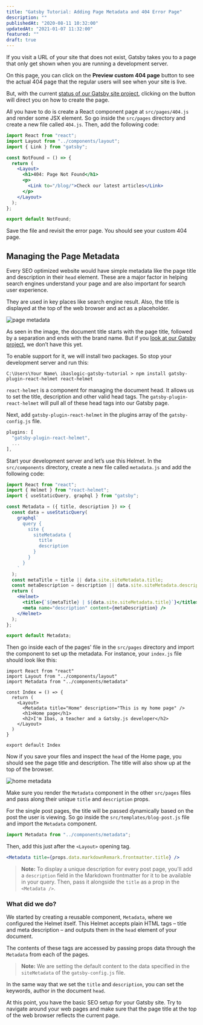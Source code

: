 ```yaml
---
title: "Gatsby Tutorial: Adding Page Metadata and 404 Error Page"
description: ""
publishedAt: "2020-08-11 10:32:00"
updatedAt: "2021-01-07 11:32:00"
featured: ""
draft: true
---
```


If you visit a URL of your site that does not exist, Gatsby takes you to a page that only get shown when you are running a development server.

On this page, you can click on the **Preview custom 404 page** button to see the actual 404 page that the regular users will see when your site is live.

But, with the current [status of our Gatsby site project](/gatsby-tutorial-from-scratch-for-beginners/ "Gatsby tutorial"), clicking on the button will direct you on how to create the page.

All you have to do is create a React component page at `src/pages/404.js` and render some JSX element. So go inside the `src/pages` directory and create a new file called `404.js`. Then, add the following code:

```jsx
import React from "react";
import Layout from "../components/layout";
import { Link } from "gatsby";

const NotFound = () => {
  return (
    <Layout>
      <h1>404: Page Not Found</h1>
      <p>
        <Link to="/blog/">Check our latest articles</Link>
      </p>
    </Layout>
  );
};

export default NotFound;
```

Save the file and revisit the error page. You should see your custom 404 page.

## Managing the Page Metadata

Every SEO optimized website would have simple metadata like the page title and description in their `head` element. These are a major factor in helping search engines understand your page and are also important for search user experience.

They are used in key places like search engine result. Also, the title is displayed at the top of the web browser and act as a placeholder.

![page metadata](./images/page-metadata__.png)

As seen in the image, the document title starts with the page title, followed by a separation and ends with the brand name. But if you [look at our Gatsby project](/gatsby-tutorial-from-scratch-for-beginners/ "Gatsby tutorial"), we don’t have this yet.

To enable support for it, we will install two packages. So stop your development server and run this:

```
C:\Users\Your Name\ ibaslogic-gatsby-tutorial > npm install gatsby-plugin-react-helmet react-helmet
```

`react-helmet` is a component for managing the document head. It allows us to set the title, description and other valid head tags. The `gatsby-plugin-react-helmet` will pull all of these head tags into our Gatsby page.

Next, add `gatsby-plugin-react-helmet` in the plugins array of the `gatsby-config.js` file.

```js
plugins: [
  "gatsby-plugin-react-helmet",
  ...
],
```

Start your development server and let’s use this Helmet. In the `src/components` directory, create a new file called `metadata.js` and add the following code:

```jsx
import React from "react";
import { Helmet } from "react-helmet";
import { useStaticQuery, graphql } from "gatsby";

const Metadata = ({ title, description }) => {
  const data = useStaticQuery(
    graphql`
      query {
        site {
          siteMetadata {
            title
            description
          }
        }
      }
    `
  );
  const metaTitle = title || data.site.siteMetadata.title;
  const metaDescription = description || data.site.siteMetadata.description;
  return (
    <Helmet>
      <title>{`${metaTitle} | ${data.site.siteMetadata.title}`}</title>
      <meta name="description" content={metaDescription} />
    </Helmet>
  );
};

export default Metadata;
```

Then go inside each of the pages' file in the `src/pages` directory and import the component to set up the metadata. For instance, your `index.js` file should look like this:

```jsx{3,8}
import React from "react"
import Layout from "../components/layout"
import Metadata from "../components/metadata"

const Index = () => {
  return (
    <Layout>
      <Metadata title="Home" description="This is my home page" />
      <h1>Home page</h1>
      <h2>I'm Ibas, a teacher and a Gatsby.js developer</h2>
    </Layout>
  )
}

export default Index
```

Now if you save your files and inspect the `head` of the Home page, you should see the page title and description. The title will also show up at the top of the browser.

![home metadata](./images/home-metadata_.png)

Make sure you render the `Metadata` component in the other `src/pages` files and pass along their unique `title` and `description` props.

For the single post pages, the title will be passed dynamically based on the post the user is viewing. So go inside the `src/templates/blog-post.js` file and import the `Metadata` component.

```js
import Metadata from "../components/metadata";
```

Then, add this just after the `<Layout>` opening tag.

```jsx
<Metadata title={props.data.markdownRemark.frontmatter.title} />
```

> **Note:** To display a unique description for every post page, you'll add a `description` field in the Markdown frontmatter for it to be available in your query. Then, pass it alongside the `title` as a prop in the `<Metadata />`.

### What did we do?

We started by creating a reusable component, `Metadata`, where we configured the Helmet itself. This Helmet accepts plain HTML tags – title and meta description – and outputs them in the `head` element of your document.

The contents of these tags are accessed by passing props data through the `Metadata` from each of the pages.

> **Note:** We are setting the default content to the data specified in the `siteMetadata` of the `gatsby-config.js` file.

In the same way that we set the `title` and `description`, you can set the keywords, author in the document `head`.

At this point, you have the basic SEO setup for your Gatsby site. Try to navigate around your web pages and make sure that the page title at the top of the web browser reflects the current page.
